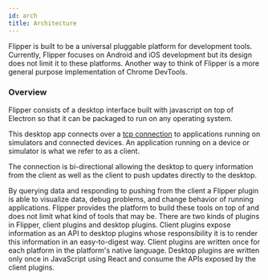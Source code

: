 ```yaml
---
id: arch
title: Architecture
---
```


Flipper is built to be a universal pluggable platform for development tools. Currently, Flipper focuses on Android and iOS development but its design does not limit it to these platforms. Another way to think of Flipper is a more general purpose implementation of Chrome DevTools.

### Overview
Flipper consists of a desktop interface built with javascript on top of Electron so that it can be packaged to run on any operating system.

This desktop app connects over a [tcp connection](establishing-a-connection) to applications running on simulators and connected devices. An application running on a device or simulator is what we refer to as a client.

The connection is bi-directional allowing the desktop to query information from the client as well as the client to push updates directly to the desktop.

By querying data and responding to pushing from the client a Flipper plugin is able to visualize data, debug problems, and change behavior of running applications. Flipper provides the platform to build these tools on top of and does not limit what kind of tools that may be.
There are two kinds of plugins in Flipper, client plugins and desktop plugins. Client plugins expose information as an API to desktop plugins whose responsibility it is to render this information in an easy-to-digest way. Client plugins are written once for each platform in the platform's native language. Desktop plugins are written only once in JavaScript using React and consume the APIs exposed by the client plugins.
